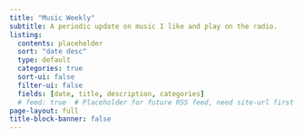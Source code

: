```yaml
---
title: "Music Weekly"
subtitle: A periodic update on music I like and play on the radio.
listing:
  contents: placeholder
  sort: "date desc"
  type: default
  categories: true
  sort-ui: false
  filter-ui: false
  fields: [date, title, description, categories]
  # feed: true  # Placeholder for future RSS feed, need site-url first
page-layout: full
title-block-banner: false
---
```

